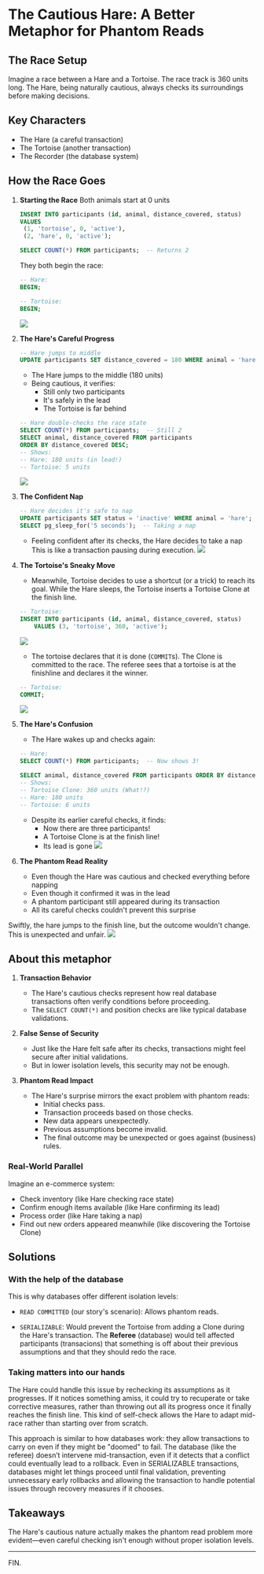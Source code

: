 # The Cautious Hare: A Better Metaphor for Phantom Reads


## The Race Setup

Imagine a race between a Hare and a Tortoise. The race track is 360 units long. The Hare, being naturally cautious, always checks its surroundings before making decisions.

## Key Characters
- The Hare (a careful transaction)
- The Tortoise (another transaction)
- The Recorder (the database system)

## How the Race Goes

1. **Starting the Race**
   Both animals start at 0 units
   ```sql
   INSERT INTO participants (id, animal, distance_covered, status)
   VALUES
    (1, 'tortoise', 0, 'active'),
    (2, 'hare', 0, 'active');

   SELECT COUNT(*) FROM participants;  -- Returns 2
   ```

   They both begin the race:
      ```sql
   -- Hare:
   BEGIN;
   ```

   ```sql
   -- Tortoise:
   BEGIN;
   ```

   ![](snapshots/act-1-start.png)

2. **The Hare's Careful Progress**
   ```sql
   -- Hare jumps to middle
   UPDATE participants SET distance_covered = 180 WHERE animal = 'hare';
   ```

   - The Hare jumps to the middle (180 units)
   - Being cautious, it verifies:
     - Still only two participants
     - It's safely in the lead
     - The Tortoise is far behind
   ```sql
   -- Hare double-checks the race state
   SELECT COUNT(*) FROM participants;  -- Still 2
   SELECT animal, distance_covered FROM participants 
   ORDER BY distance_covered DESC;
   -- Shows:
   -- Hare: 180 units (in lead!)
   -- Tortoise: 5 units
   ```

   ![](snapshots/act-2-hare-jump.png)

3. **The Confident Nap**
   ```sql
   -- Hare decides it's safe to nap
   UPDATE participants SET status = 'inactive' WHERE animal = 'hare'; -- Impl detail: Just to track and visualize the state
   SELECT pg_sleep_for('5 seconds');  -- Taking a nap
   ```
   - Feeling confident after its checks, the Hare decides to take a nap
   This is like a transaction pausing during execution.
   ![](snapshots/act-3-hare-sleep.png)

4. **The Tortoise's Sneaky Move**
   - Meanwhile, Tortoise decides to use a shortcut (or a trick) to reach its goal.
   While the Hare sleeps, the Tortoise inserts a Tortoise Clone at the finish line.
   ```sql
   -- Tortoise:
   INSERT INTO participants (id, animal, distance_covered, status)
       VALUES (3, 'tortoise', 360, 'active');
   ```
   ![](snapshots/act-4-tortoise-clone.png)

   - The tortoise declares that it is done (`COMMIT`s).
   The Clone is committed to the race.
   The referee sees that a tortoise is at the finishline and declares it the winner.
   ```sql
   -- Tortoise:
   COMMIT;
   ```
   ![](snapshots/act-5-tortoise-win.png)

5. **The Hare's Confusion**
   - The Hare wakes up and checks again:
   ```sql
   -- Hare:
   SELECT COUNT(*) FROM participants;  -- Now shows 3!

   SELECT animal, distance_covered FROM participants ORDER BY distance_covered DESC;
   -- Shows:
   -- Tortoise Clone: 360 units (What!?)
   -- Hare: 180 units
   -- Tortoise: 6 units
   ```
   - Despite its earlier careful checks, it finds:
     - Now there are three participants!
     - A Tortoise Clone is at the finish line!
     - Its lead is gone
   ![](snapshots/act-6-hare-confused.png)

6. **The Phantom Read Reality**
   - Even though the Hare was cautious and checked everything before napping
   - Even though it confirmed it was in the lead
   - A phantom participant still appeared during its transaction
   - All its careful checks couldn't prevent this surprise

Swiftly, the hare jumps to the finish line, but the outcome wouldn't change. This is unexpected and unfair.
![](snapshots/act-7-hare-commit.png)


## About this metaphor

1. **Transaction Behavior**
   - The Hare's cautious checks represent how real database transactions often verify conditions before proceeding.
   - The `SELECT COUNT(*)` and position checks are like typical database validations.

2. **False Sense of Security**
   - Just like the Hare felt safe after its checks, transactions might feel secure after initial validations.
   - But in lower isolation levels, this security may not be enough.

3. **Phantom Read Impact**
   - The Hare's surprise mirrors the exact problem with phantom reads:
     - Initial checks pass.
     - Transaction proceeds based on those checks.
     - New data appears unexpectedly.
     - Previous assumptions become invalid.
     - The final outcome may be unexpected or goes against (business) rules.

### Real-World Parallel

Imagine an e-commerce system:
- Check inventory (like Hare checking race state)
- Confirm enough items available (like Hare confirming its lead)
- Process order (like Hare taking a nap)
- Find out new orders appeared meanwhile (like discovering the Tortoise Clone)


## Solutions

### With the help of the database

This is why databases offer different isolation levels:

- `READ COMMITTED` (our story's scenario): Allows phantom reads.

- `SERIALIZABLE`: Would prevent the Tortoise from adding a Clone during the Hare's transaction.
The **Referee** (database) would tell affected participants (transacions) that something is off about their previous assumptions and that they should redo the race.

### Taking matters into our hands

The Hare could handle this issue by rechecking its assumptions as it progresses. If it notices something amiss, it could try to recuperate or take corrective measures, rather than throwing out all its progress once it finally reaches the finish line. This kind of self-check allows the Hare to adapt mid-race rather than starting over from scratch.

This approach is similar to how databases work: they allow transactions to carry on even if they might be "doomed" to fail. The database (like the referee) doesn’t intervene mid-transaction, even if it detects that a conflict could eventually lead to a rollback. Even in SERIALIZABLE transactions, databases might let things proceed until final validation, preventing unnecessary early rollbacks and allowing the transaction to handle potential issues through recovery measures if it chooses.

## Takeaways

The Hare's cautious nature actually makes the phantom read problem more evident—even careful checking isn't enough without proper isolation levels.

---

FIN.
